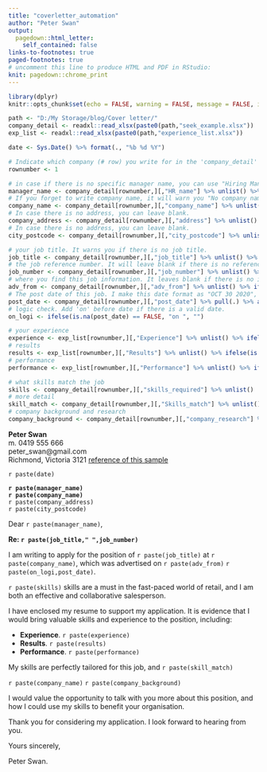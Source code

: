 ---
title: "coverletter_automation"
author: "Peter Swan"
output:
  pagedown::html_letter:
    self_contained: false
links-to-footnotes: true
paged-footnotes: true
# uncomment this line to produce HTML and PDF in RStudio:
knit: pagedown::chrome_print
---

```{r setup, include=FALSE}
library(dplyr)
knitr::opts_chunk$set(echo = FALSE, warning = FALSE, message = FALSE, include = FALSE)
```

```{r import}
path <- "D:/My Storage/blog/Cover letter/"
company_detail <- readxl::read_xlsx(paste0(path,"seek_example.xlsx"))
exp_list <- readxl::read_xlsx(paste0(path,"experience_list.xlsx"))
```

```{r date}
date <- Sys.Date() %>% format(., "%b %d %Y")
```

```{r company row}
# Indicate which company (# row) you write for in the 'company_detail'
rownumber <- 1
```

```{r company details}
# in case if there is no specific manager name, you can use "Hiring Manager".
manager_name <- company_detail[rownumber,][,"HR_name"] %>% unlist() %>% ifelse(is.na(.) == "TRUE","Hiring Manager", .)
# If you forget to write company name, it will warn you "No company name?"
company_name <- company_detail[rownumber,][,"company_name"] %>% unlist() %>% ifelse(is.na(.) == "TRUE","No company name?", .)
# In case there is no address, you can leave blank.
company_address <- company_detail[rownumber,][,"address"] %>% unlist() %>% ifelse(is.na(.) == "TRUE","", .)
# In case there is no address, you can leave blank.
city_postcode <- company_detail[rownumber,][,"city_postcode"] %>% unlist() %>% ifelse(is.na(.) == "TRUE","", .)
```

```{r job detail}
# your job title. It warns you if there is no job title.
job_title <- company_detail[rownumber,][,"job_title"] %>% unlist() %>% ifelse(is.na(.) == "TRUE","**Wrong title !**", .)
# the job reference number. It will leave blank if there is no reference number
job_number <- company_detail[rownumber,][,"job_number"] %>% unlist() %>% ifelse(is.na(.) == "TRUE","", .)
# where you find this job information. It leaves blank if there is no information.
adv_from <- company_detail[rownumber,][,"adv_from"] %>% unlist() %>% ifelse(is.na(.) == "TRUE","", .)
# The post date of this job. I make this date format as "OCT 30 2020", and you are free to change it. 
post_date <- company_detail[rownumber,][,"post_date"] %>% pull(.) %>% as.Date(.) %>% format(., "%b %d %Y") %>% ifelse(is.na(.) =="TRUE","", . )
# logic check. Add 'on' before date if there is a valid date. 
on_logi <- ifelse(is.na(post_date) == FALSE, "on ", "")
```

```{r experience results and performance}
# your experience
experience <- exp_list[rownumber,][,"Experience"] %>% unlist() %>% ifelse(is.na(.) == "TRUE", "",.)
# results
results <- exp_list[rownumber,][,"Results"] %>% unlist() %>% ifelse(is.na(.) == "TRUE", "",.)
# performance
performance <- exp_list[rownumber,][,"Performance"] %>% unlist() %>% ifelse(is.na(.) == "TRUE", "",.)
```

```{r skill match and company background}
# what skills match the job
skills <- company_detail[rownumber,][,"skills_required"] %>% unlist()
# more detail
skill_match <- company_detail[rownumber,][,"Skills_match"] %>% unlist()
# company background and research
company_background <- company_detail[rownumber,][,"company_research"] %>% unlist()
```

::: from
**Peter Swan**     
m. 0419 555 666   
peter_swan@gmail.com  
Richmond, Victoria 3121
[reference of this sample](https://www.seek.com.au/career-advice/article/cover-letters-the-good-and-the-bad)
:::

::: date
`r paste(date)`
:::

**`r paste(manager_name)`**  
**`r paste(company_name)`**  
`r paste(company_address)`  
`r paste(city_postcode)`  

Dear `r paste(manager_name)`,  

**Re: `r paste(job_title," ",job_number)`**  

I am writing to apply for the position of `r paste(job_title)` at `r paste(company_name)`, which was advertised on `r paste(adv_from)` `r paste(on_logi,post_date)`.  

`r paste(skills)` skills are a must in the fast-paced world of retail, and I am both an effective and collaborative salesperson.  

I have enclosed my resume to support my application. It is evidence that I would bring valuable skills and experience to the position, including:  

- **Experience**. `r paste(experience)`  
- **Results**. `r paste(results)`  
- **Performance**. `r paste(performance)`  

My skills are perfectly tailored for this job, and `r paste(skill_match)`

`r paste(company_name)` `r paste(company_background)`

I would value the opportunity to talk with you more about this position, and how I could use my skills to benefit your organisation.  

Thank you for considering my application. I look forward to hearing from you.  

Yours sincerely,  

Peter Swan.














